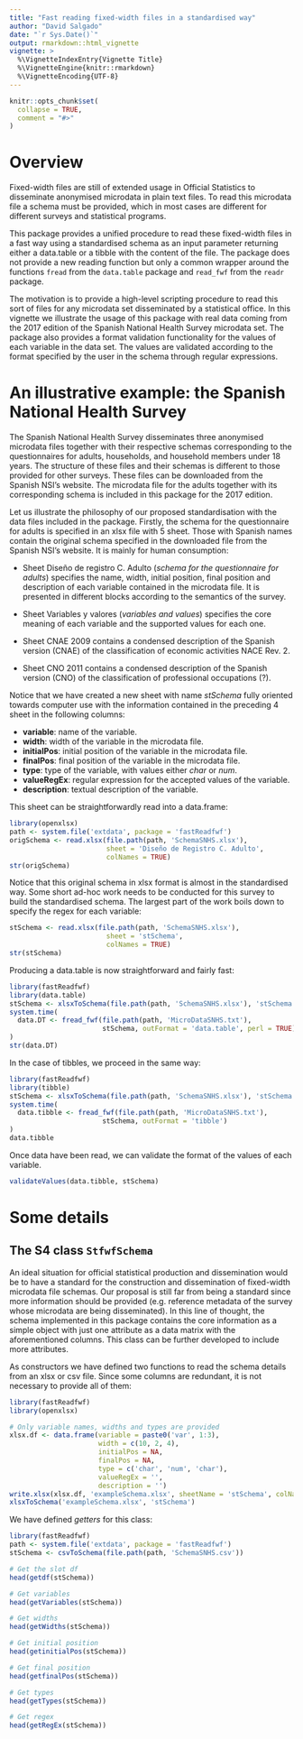 ```yaml
---
title: "Fast reading fixed-width files in a standardised way"
author: "David Salgado"
date: "`r Sys.Date()`"
output: rmarkdown::html_vignette
vignette: >
  %\VignetteIndexEntry{Vignette Title}
  %\VignetteEngine{knitr::rmarkdown}
  %\VignetteEncoding{UTF-8}
---
```


```r
knitr::opts_chunk$set(
  collapse = TRUE,
  comment = "#>"
)
```

# Overview

Fixed-width files are still of extended usage in Official Statistics to disseminate anonymised microdata in plain text files. To read this microdata file a schema must be provided, which in most cases are different for different surveys and statistical programs.

This package provides a unified procedure to read these fixed-width files in a fast way using a standardised schema as an input parameter returning either a data.table or a tibble with the content of the file. The package does not provide a new reading function but only a common wrapper around the functions `fread` from the `data.table` package and `read_fwf` from the `readr` package.

The motivation is to provide a high-level scripting procedure to read this sort of files for any microdata set disseminated by a statistical office. In this vignette we illustrate the usage of this package with real data coming from the 2017 edition of the Spanish National Health Survey microdata set. 
The package also provides a format validation functionality for the values of each variable in the data set. The values are validated according to the format specified by the user in the schema through regular expressions.

# An illustrative example: the Spanish National Health Survey
The Spanish National Health Survey disseminates three anonymised microdata files together with their respective schemas corresponding to the questionnaires for adults, households, and household members under 18 years. The structure of these files and their schemas is different to those provided for other surveys. These files can be downloaded from the Spanish NSI's website. The microdata file for the adults together with its corresponding schema is included in this package for the 2017 edition.

Let us illustrate the philosophy of our proposed standardisation with the data files included in the package. Firstly, the schema for the questionnaire for adults is specified in an xlsx file with 5 sheet. Those with Spanish names contain the original schema specified in the downloaded file from the Spanish NSI's website. It is mainly for human consumption:

* Sheet Diseño de registro C. Adulto (*schema for the questionnaire for adults*) specifies the name, width, initial position, final position and description of each variable contained in the microdata file. It is presented in different blocks according to the semantics of the survey.

* Sheet Variables y valores (*variables and values*) specifies the core meaning of each variable and the supported values for each one.

* Sheet CNAE 2009 contains a condensed description of the Spanish version (CNAE) of the classification of economic activities NACE Rev. 2.

* Sheet CNO 2011 contains a condensed description of the Spanish version (CNO) of the classification of professional occupations (?).

Notice that we have created a new sheet with name *stSchema* fully oriented towards computer use with the information contained in the preceding 4 sheet in the following columns:

* **variable**: name of the variable.
* **width**: width of the variable in the microdata file.
* **initialPos**: initial position of the variable in the microdata file.
* **finalPos**: final position of the variable in the microdata file.
* **type**: type of the variable, with values either *char* or *num*.
* **valueRegEx**: regular expression for the accepted values of the variable.
* **description**: textual description of the variable.

This sheet can be straightforwardly read into a data.frame:

```r
library(openxlsx)
path <- system.file('extdata', package = 'fastReadfwf')
origSchema <- read.xlsx(file.path(path, 'SchemaSNHS.xlsx'), 
                        sheet = 'Diseño de Registro C. Adulto', 
                        colNames = TRUE)
str(origSchema)
```

Notice that this original schema in xlsx format is almost in the standardised way. Some short ad-hoc work needs to be conducted for this survey to build the standardised schema. The largest part of the work boils down to specify the regex for each variable:

```r
stSchema <- read.xlsx(file.path(path, 'SchemaSNHS.xlsx'), 
                        sheet = 'stSchema', 
                        colNames = TRUE)
str(stSchema)
```

Producing a data.table is now straightforward and fairly fast:

```r
library(fastReadfwf)
library(data.table)
stSchema <- xlsxToSchema(file.path(path, 'SchemaSNHS.xlsx'), 'stSchema')
system.time(
  data.DT <- fread_fwf(file.path(path, 'MicroDataSNHS.txt'), 
                       stSchema, outFormat = 'data.table', perl = TRUE)
)
str(data.DT)
```

In the case of tibbles, we proceed in the same way:

```r
library(fastReadfwf)
library(tibble)
stSchema <- xlsxToSchema(file.path(path, 'SchemaSNHS.xlsx'), 'stSchema')
system.time(
  data.tibble <- fread_fwf(file.path(path, 'MicroDataSNHS.txt'), 
                       stSchema, outFormat = 'tibble')
)
data.tibble
```

Once data have been read, we can validate the format of the values of each variable.

```r
validateValues(data.tibble, stSchema)
```

# Some details

## The S4 class `StfwfSchema` 
An ideal situation for official statistical production and dissemination would be to have a standard for the construction and dissemination of fixed-width microdata file schemas. Our proposal is still far from being a standard since more information should be provided (e.g. reference metadata of the survey whose microdata are being disseminated). In this line of thought, the schema implemented in this package contains the core information as a simple object with just one attribute as a data matrix with the aforementioned columns. This class can be further developed to include more attributes.

As constructors we have defined two functions to read the schema details from an xlsx or csv file. Since some columns are redundant, it is not necessary to provide all of them:

```r
library(fastReadfwf)
library(openxlsx)

# Only variable names, widths and types are provided
xlsx.df <- data.frame(variable = paste0('var', 1:3),
                      width = c(10, 2, 4),
                      initialPos = NA,
                      finalPos = NA,
                      type = c('char', 'num', 'char'),
                      valueRegEx = '',
                      description = '')
write.xlsx(xlsx.df, 'exampleSchema.xlsx', sheetName = 'stSchema', colNames = TRUE)
xlsxToSchema('exampleSchema.xlsx', 'stSchema')
```

We have defined *getters* for this class:

```r
library(fastReadfwf)
path <- system.file('extdata', package = 'fastReadfwf')
stSchema <- csvToSchema(file.path(path, 'SchemaSNHS.csv'))

# Get the slot df
head(getdf(stSchema))

# Get variables
head(getVariables(stSchema))

# Get widths
head(getWidths(stSchema))

# Get initial position
head(getinitialPos(stSchema))

# Get final position
head(getfinalPos(stSchema))

# Get types
head(getTypes(stSchema))

# Get regex
head(getRegEx(stSchema))
```
